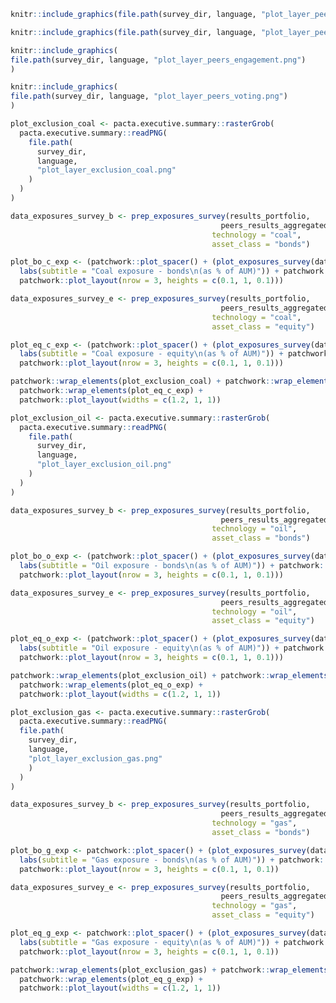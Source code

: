 ```{=latex}

\section{Enquête sur l’action climatique}

Cette section donne un aperçu de l'efficacité des stratégies et actions climatiques au niveau institutionnel. Les résultats sont basés sur l'enquête qualitative complémentaire. Ils sont comparés à ceux des pairs et aux résultats quantitatifs PACTA pour ce portefeuille. Veuillez noter que les réponses à l'enquête ont été fournies par les intéressés eux-mêmes et n'ont pas été vérifiées par RMI.

\fbox{\begin{minipage}{\textwidth}
\textbf{Explication sur les diagramme en anneaux ci-dessous:} Chaque cercle représente une mesure pertinente pour le climat et est coloré si la mesure est en place. Le niveau d'efficacité des mesures augmente de l'anneaux extérieur à l'anneaux intérieur et avec l'intensité de la couleur. \textbf{Plus les cercles sont remplis, de l'extérieur vers l'intérieur, plus les actions climatiques de votre institution sont ambitieuses.} Pour plus d'informations sur la lecture des diagrammes de fléchettes, veuillez consulter l'annexe et la section relative à l'enquête qualitative dans le rapport interactif. 
\end{minipage}
}

\begin{esbox}{Objectifs Net Zéro et Plans de Transitions}[\engagementImage]

Avec l'adoption de la loi sur le climat et l'innovation \textbf{\href{https://www.fedlex.admin.ch/eli/fga/2022/2403/fr}{(link)}} en juin 2023, la Suisse s'est engagée à atteindre l'objectif de zéro émission nette au plus tard en 2050. En outre, il est obligatoire pour les grandes entreprises, et recommandé pour toutes les institutions, de rendre compte de leurs plans de transition vers des émissions nettes nulles \textbf{\href{https://www.fedlex.admin.ch/eli/oc/2022/747/fr}{(link)}}. Les deux diagrammes en anneaux suivants illustrent le niveau d'ambition que vous et vos pairs avez en ce qui concerne les objectifs Net Zéro et les plans de transition. L'action la moins ambitieuse consiste à disposer d'un objectif ou d'un plan de transition pour certains domaines d'activité, une option intermédiaire consiste à en disposer pour tous les domaines d'activité de votre organisation ayant une incidence sur le climat et, enfin, la meilleure pratique consiste à l'annoncer publiquement. Le texte figurant à côté du diagramme en anneaux fournit une comparaison avec la part des pairs mettant en œuvre les meilleures pratiques, c'est-à-dire ceux dont toutes les couches sont remplies.

\begin{center}
\begin{minipage}{0.4\textwidth}
```

```r
knitr::include_graphics(file.path(survey_dir, language, "plot_layer_peers_net_zero.png"))
```

```{=latex}
\end{minipage}%
\hspace{0.15\textwidth}
\begin{minipage}{0.4\textwidth}
```


```r
knitr::include_graphics(file.path(survey_dir, language, "plot_layer_peers_transition_plan.png"))
```

```{=latex}

\end{minipage}%
\end{center}

\end{esbox}

\begin{esbox}{Stratégies d'engagement en fonction du secteur}[\engagementImage]

La recherche montre qu'un engagement crédible peut être l'un des moyens les plus efficaces d'améliorer l'alignement des objectifs climatiques des entreprises dans lesquelles on investit, et donc de contribuer activement aux objectifs climatiques d'une institution financière et d'aligner ses portefeuilles sur les objectifs climatiques. Les graphiques ci-dessous évaluent vos activités d'engagement (bilatérales ou par l'exercice de droits de vote), qu'elles soient menées par votre propre institution ou externalisées. Les graphiques évaluent dans quelle mesure vos activités d'engagement suivent les pratiques les plus efficaces pour améliorer la performance climatique des entreprises et des fonds investis. Le texte figurant à côté d'un diagramme en anneaux fournit une comparaison avec la part des pairs mettant en œuvre les meilleures pratiques, c'est-à-dire ceux dont toutes les couches sont remplies.

\begin{center}
\begin{minipage}{0.4\textwidth}
```

```r
knitr::include_graphics(
file.path(survey_dir, language, "plot_layer_peers_engagement.png")
)
```

```{=latex}
\end{minipage}%
\begin{minipage}{0.4\textwidth}
```

```r
knitr::include_graphics(
file.path(survey_dir, language, "plot_layer_peers_voting.png")
)
```

```{=latex}
\end{minipage}%

\end{center}

\end{esbox}

\begin{esbox}{Actions cotées et obligations d'entreprise: politiques d'exclusion aux combustibles fossiles comparés aux résultats PACTA}[\engagementImage]

Les politiques d'exclusion peuvent être des mesures efficaces pour aligner un portefeuille sur les objectifs climatiques. Les graphiques ci-dessous comparent les stratégies d'exclusion signalées dans les secteurs des combustibles fossiles à l'exposition à l'extraction du charbon, du pétrole et du gaz selon les résultats de l'étude PACTA pour ce portefeuille. Si les stratégies d'exclusion sont appliquées au niveau institutionnel, le pourcentage d'exposition à ces secteurs devrait être nul ou très faible par rapport au pourcentage total d'exposition des portefeuilles des pairs. Veuillez noter que les expositions ci-dessous reflètent également votre exposition indirecte à ces secteurs provenant des investissements de vos fonds. Veuillez également noter que les étiquettes des diagrammes en fléchettes pour le charbon sont différentes de celles des secteurs du pétrole et du gaz. Cela s'explique par le fait que l'intensité en carbone de l'extraction du charbon est si élevée qu'elle doit être abandonnée dès que possible.

\begin{center}
```

```r
plot_exclusion_coal <- pacta.executive.summary::rasterGrob(
  pacta.executive.summary::readPNG(
    file.path(
      survey_dir, 
      language, 
      "plot_layer_exclusion_coal.png"
    )
  )
)

data_exposures_survey_b <- prep_exposures_survey(results_portfolio,
                                               peers_results_aggregated,
                                             technology = "coal",
                                             asset_class = "bonds")

plot_bo_c_exp <- (patchwork::plot_spacer() + (plot_exposures_survey(data_exposures_survey_b) +
  labs(subtitle = "Coal exposure - bonds\n(as % of AUM)")) + patchwork::plot_spacer() +
  patchwork::plot_layout(nrow = 3, heights = c(0.1, 1, 0.1)))

data_exposures_survey_e <- prep_exposures_survey(results_portfolio,
                                               peers_results_aggregated,
                                             technology = "coal",
                                             asset_class = "equity")

plot_eq_c_exp <- (patchwork::plot_spacer() + (plot_exposures_survey(data_exposures_survey_e) +
  labs(subtitle = "Coal exposure - equity\n(as % of AUM)")) + patchwork::plot_spacer() +
  patchwork::plot_layout(nrow = 3, heights = c(0.1, 1, 0.1)))

patchwork::wrap_elements(plot_exclusion_coal) + patchwork::wrap_elements(plot_bo_c_exp) +
  patchwork::wrap_elements(plot_eq_c_exp) +
  patchwork::plot_layout(widths = c(1.2, 1, 1))
```

```r

plot_exclusion_oil <- pacta.executive.summary::rasterGrob(
  pacta.executive.summary::readPNG(
    file.path(
      survey_dir, 
      language, 
      "plot_layer_exclusion_oil.png"
    )
  )
)

data_exposures_survey_b <- prep_exposures_survey(results_portfolio,
                                               peers_results_aggregated,
                                             technology = "oil",
                                             asset_class = "bonds")

plot_bo_o_exp <- (patchwork::plot_spacer() + (plot_exposures_survey(data_exposures_survey_b) +
  labs(subtitle = "Oil exposure - bonds\n(as % of AUM)")) + patchwork::plot_spacer() +
  patchwork::plot_layout(nrow = 3, heights = c(0.1, 1, 0.1)))

data_exposures_survey_e <- prep_exposures_survey(results_portfolio, 
                                               peers_results_aggregated,
                                             technology = "oil",
                                             asset_class = "equity")

plot_eq_o_exp <- (patchwork::plot_spacer() + (plot_exposures_survey(data_exposures_survey_e) +
  labs(subtitle = "Oil exposure - equity\n(as % of AUM)")) + patchwork::plot_spacer() +
  patchwork::plot_layout(nrow = 3, heights = c(0.1, 1, 0.1)))

patchwork::wrap_elements(plot_exclusion_oil) + patchwork::wrap_elements(plot_bo_o_exp) +
  patchwork::wrap_elements(plot_eq_o_exp) +
  patchwork::plot_layout(widths = c(1.2, 1, 1))
```

```r
plot_exclusion_gas <- pacta.executive.summary::rasterGrob(
  pacta.executive.summary::readPNG(
  file.path(
    survey_dir, 
    language, 
    "plot_layer_exclusion_gas.png"
    )
  )
)

data_exposures_survey_b <- prep_exposures_survey(results_portfolio, 
                                               peers_results_aggregated,
                                             technology = "gas",
                                             asset_class = "bonds")

plot_bo_g_exp <- patchwork::plot_spacer() + (plot_exposures_survey(data_exposures_survey_b) +
  labs(subtitle = "Gas exposure - bonds\n(as % of AUM)")) + patchwork::plot_spacer() +
  patchwork::plot_layout(nrow = 3, heights = c(0.1, 1, 0.1))

data_exposures_survey_e <- prep_exposures_survey(results_portfolio, 
                                               peers_results_aggregated,
                                             technology = "gas",
                                             asset_class = "equity")

plot_eq_g_exp <- patchwork::plot_spacer() + (plot_exposures_survey(data_exposures_survey_e) +
  labs(subtitle = "Gas exposure - equity\n(as % of AUM)")) + patchwork::plot_spacer() +
  patchwork::plot_layout(nrow = 3, heights = c(0.1, 1, 0.1))

patchwork::wrap_elements(plot_exclusion_gas) + patchwork::wrap_elements(plot_bo_g_exp) +
  patchwork::wrap_elements(plot_eq_g_exp) +
  patchwork::plot_layout(widths = c(1.2, 1, 1))
```

```{=latex}
\end{center}
\end{esbox}
\newpage
```
